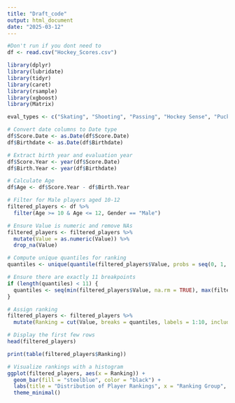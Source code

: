 ---
title: "Draft_code"
output: html_document
date: "2025-03-12"
---

```{r setup}
#Don't run if you dont need to
df <- read.csv("Hockey_Scores.csv")
```

```{r library}
library(dplyr)
library(lubridate)
library(tidyr)
library(caret)
library(rsample)
library(xgboost)
library(Matrix)
```
```{r}
eval_types <- c("Skating", "Shooting", "Passing", "Hockey Sense", "Puck Handling", "Puck Control", "Skills", "Competitiveness")

# Convert date columns to Date type
df$Score.Date <- as.Date(df$Score.Date)
df$Birthdate <- as.Date(df$Birthdate)

# Extract birth year and evaluation year
df$Score.Year <- year(df$Score.Date)
df$Birth.Year <- year(df$Birthdate)

# Calculate Age
df$Age <- df$Score.Year - df$Birth.Year

# Filter for Male players aged 10-12
filtered_players <- df %>%
  filter(Age >= 10 & Age <= 12, Gender == "Male")

# Ensure Value is numeric and remove NAs
filtered_players <- filtered_players %>%
  mutate(Value = as.numeric(Value)) %>%
  drop_na(Value)

# Compute unique quantiles for ranking
quantiles <- unique(quantile(filtered_players$Value, probs = seq(0, 1, by = 0.1), na.rm = TRUE))

# Ensure there are exactly 11 breakpoints
if (length(quantiles) < 11) {
  quantiles <- seq(min(filtered_players$Value, na.rm = TRUE), max(filtered_players$Value, na.rm = TRUE), length.out = 11)
}

# Assign ranking
filtered_players <- filtered_players %>%
  mutate(Ranking = cut(Value, breaks = quantiles, labels = 1:10, include.lowest = TRUE))

# Display the first few rows
head(filtered_players)
```


```{r clean}
print(table(filtered_players$Ranking))

# Visualize rankings with a histogram
ggplot(filtered_players, aes(x = Ranking)) +
  geom_bar(fill = "steelblue", color = "black") +
  labs(title = "Distribution of Player Rankings", x = "Ranking Group", y = "Count") +
  theme_minimal()

```



























